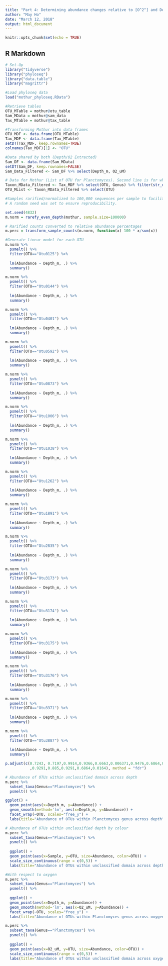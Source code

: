 ---
title: "Part 4: Determining abundance changes relative to [O^2^] and Depth"
author: "May Ho"
date: "March 12, 2018"
output: html_document
---

```{r setup, include=FALSE}
knitr::opts_chunk$set(echo = TRUE)
```

## R Markdown


```{r}
# Set-Up
library("tidyverse")
library("phyloseq")
library("data.table")
library("magrittr")

#Load phyloseq data
load("mothur_phyloseq.RData")
```


```{r}
#Retrieve tables
OTU_MTable = mothur@otu_table
Sam_MData = mothur@sam_data
Tax_MTable = mothur@tax_table

#Transforming Mothur into data frames
OTU_MDF <- data.frame(OTU_MTable)
Tax_MDF <- data.frame(Tax_MTable)
setDT(Tax_MDF, keep.rownames=TRUE)
colnames(Tax_MDF)[1] <- "OTU"

#Data shared by both (Depth/O2 Extracted)
Sam_DF <- data.frame(Sam_MData)
setDT(Sam_DF, keep.rownames=FALSE)
Sam_Data_Filtered <- Sam_DF %>% select(Depth_m, O2_uM)
```
```{r}
# Data for Mothur (List of OTU for Planctomyces). Second line is for when you don't trust the first line (LUL)
Taxon_MData_Filtered <- Tax_MDF %>% select(OTU, Genus) %>% filter(str_detect(Genus, 'Planctomyces'))
OTU_MList <- Taxon_MData_Filtered %>% select(OTU)

#Samples rarified/normalized to 100,000 sequences per sample to facilitate comparisons between samples.
# A random seed was set to ensure reproducibility.

set.seed(4832)
m.norm = rarefy_even_depth(mothur, sample.size=100000)

# Rarified counts converted to relative abundance percentages 
m.perc = transform_sample_counts(m.norm, function(x) 100 * x/sum(x))

#Generate linear model for each OTU
m.norm %>% 
  psmelt() %>% 
  filter(OTU=="Otu0125") %>% 
  
  lm(Abundance ~ Depth_m, .) %>% 
  summary()

m.norm %>% 
  psmelt() %>% 
  filter(OTU=="Otu0144") %>% 
  
  lm(Abundance ~ Depth_m, .) %>% 
  summary()

m.norm %>% 
  psmelt() %>% 
  filter(OTU=="Otu0401") %>% 
  
  lm(Abundance ~ Depth_m, .) %>% 
  summary()

m.norm %>% 
  psmelt() %>% 
  filter(OTU=="Otu0592") %>% 
  
  lm(Abundance ~ Depth_m, .) %>% 
  summary()

m.norm %>% 
  psmelt() %>% 
  filter(OTU=="Otu0873") %>% 
  
  lm(Abundance ~ Depth_m, .) %>% 
  summary()

m.norm %>% 
  psmelt() %>% 
  filter(OTU=="Otu1006") %>% 
  
  lm(Abundance ~ Depth_m, .) %>% 
  summary()

m.norm %>% 
  psmelt() %>% 
  filter(OTU=="Otu1038") %>% 
  
  lm(Abundance ~ Depth_m, .) %>% 
  summary()

m.norm %>% 
  psmelt() %>% 
  filter(OTU=="Otu1262") %>% 
  
  lm(Abundance ~ Depth_m, .) %>% 
  summary()

m.norm %>% 
  psmelt() %>% 
  filter(OTU=="Otu1891") %>% 
  
  lm(Abundance ~ Depth_m, .) %>% 
  summary()

m.norm %>% 
  psmelt() %>% 
  filter(OTU=="Otu2835") %>% 
  
  lm(Abundance ~ Depth_m, .) %>% 
  summary()

m.norm %>% 
  psmelt() %>% 
  filter(OTU=="Otu3173") %>% 
  
  lm(Abundance ~ Depth_m, .) %>% 
  summary()

m.norm %>% 
  psmelt() %>% 
  filter(OTU=="Otu3174") %>% 
  
  lm(Abundance ~ Depth_m, .) %>% 
  summary()

m.norm %>% 
  psmelt() %>% 
  filter(OTU=="Otu3175") %>% 
  
  lm(Abundance ~ Depth_m, .) %>% 
  summary()

m.norm %>% 
  psmelt() %>% 
  filter(OTU=="Otu3176") %>% 
  
  lm(Abundance ~ Depth_m, .) %>% 
  summary()

m.norm %>% 
  psmelt() %>% 
  filter(OTU=="Otu3371") %>% 
  
  lm(Abundance ~ Depth_m, .) %>% 
  summary()

m.norm %>% 
  psmelt() %>% 
  filter(OTU=="Otu3887") %>% 
  
  lm(Abundance ~ Depth_m, .) %>% 
  summary()

p.adjust(c(0.7243, 0.7197,0.9914,0.9366,0.6663,0.006371,0.9476,0.6864,0.0164,0.6864,0.9291
           ,0.9291,0.885,0.9291,0.6864,0.0164), method = "fdr")
```

```{r}
# Abundance of OTUs within unclassified domain across depth
m.perc %>% 
  subset_taxa(Genus=="Planctomyces") %>% 
  psmelt() %>% 

ggplot() +
  geom_point(aes(x=Depth_m, y=Abundance)) +
  geom_smooth(method='lm', aes(x=Depth_m, y=Abundance)) +
  facet_wrap(~OTU, scales="free_y") +
  labs(title="Abundance of OTUs within Planctomyces genus across depth")

# Abundance of OTUs within unclassified depth by colour
m.perc %>% 
  subset_taxa(Genus=="Planctomyces") %>%
  psmelt() %>% 
  
  ggplot() +
  geom_point(aes(x=Sample, y=OTU, size=Abundance, color=OTU)) + 
  scale_size_continuous(range = c(0,5)) +
  labs(title="Abundance of OTUs within unclassified domain across depth")

#With respect to oxygen 
m.perc %>% 
  subset_taxa(Genus=="Planctomyces") %>% 
  psmelt() %>% 
  
  ggplot() +
  geom_point(aes(x=Depth_m, y=Abundance)) +
  geom_smooth(method='lm', aes(x=O2_uM, y=Abundance)) +
  facet_wrap(~OTU, scales="free_y") +
  labs(title="Abundance of OTUs within Planctomyces genus across oxygen concentration")

m.perc %>% 
  subset_taxa(Genus=="Planctomyces") %>%
  psmelt() %>% 
  
  ggplot() +
  geom_point(aes(x=O2_uM, y=OTU, size=Abundance, color=OTU)) + 
  scale_size_continuous(range = c(0,5)) +
  labs(title="Abundance of OTUs within unclassified domain across oxygen concentration")
```